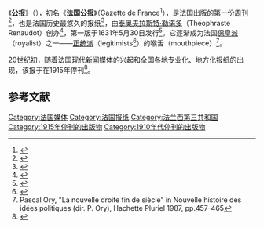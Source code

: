 {{Infobox newspaper
| name               = 公报<br/>La Gazette
| image              = GazettedeFrance.jpg
| image_size         = 150px
| caption            = 1786年12月26日《法国公报》头版
| type               = [[日报|日报]] 
| format             = [[大报|大报]]
| foundation         = {{Start date|1631|5|30}}
| ceased publication = {{End date|1915}}
| circulation        = 
| headquarters       = {{FR}}[[巴黎|巴黎]]
| political          = [[正统主义|正统主义]]（legitimism<ref name="彭金瑞2019">{{cite book|author=彭金瑞|title=实用英汉法律大词典 Practical English-Chinese Dictionary of Law|url=https://books.google.com/books?id=FpzKDwAAQBAJ&pg=PA536|date=2019年11月4日|publisher=商务印书馆(香港)有限公司|isbn=978-962-07-7351-8|pages=536–|access-date=2020年7月3日|archive-date=2020年10月4日|archive-url=https://web.archive.org/web/20201004010246/https://books.google.com/books?id=FpzKDwAAQBAJ&pg=PA536|dead-url=no}}</ref>）<br>[[复古主义|复古主义]]（Reactionary<ref>{{cite book|title=历史月刊|url=https://books.google.com/books?id=TZuGAAAAIAAJ|year=2001|publisher=历史月刊杂志社}}</ref>）
| editor             = 
| founder            = [[泰奥夫拉斯特·勒诺多|泰奥夫拉斯特·勒诺多]]
| language           = [[法语|法语]]
}}

《'''公报'''》（{{lang-fr|La Gazette}}），初名《'''法国公报'''》（Gazette de France<ref name="李谷城2000">{{cite book|author=李谷城|title=香港报业百年沧桑|url=https://books.google.com/books?id=DYV9AAAAIAAJ|year=2000|publisher=明报出版社|isbn=978-962-973-451-0|access-date=2020-07-03|archive-date=2020-10-01|archive-url=https://web.archive.org/web/20201001022039/https://books.google.com/books?id=DYV9AAAAIAAJ|dead-url=no}}</ref>），是[[法国|法国]]出版的第一份[[周刊|周刊]]<ref name="PAPADOPOULOS2018">{{cite book|author=Maria PAPADOPOULOS|title=Spartan Kings and Statesmen in Montaigne's Essais: Sparta, a city-state of philosophers|url=https://books.google.com/books?id=3--EDwAAQBAJ&pg=PA76|date=2018-12-24|publisher=Méduse d'Or S.A.R.L.|isbn=978-2-900409-00-8|pages=76–|access-date=2020-07-03|archive-date=2020-09-23|archive-url=https://web.archive.org/web/20200923013656/https://books.google.com/books?id=3--EDwAAQBAJ&pg=PA76|dead-url=no}}</ref>，也是法国历史最悠久的报纸<ref>{{cite book|title=Marketing Communications|url=https://books.google.com/books?id=-6c9AQAAMAAJ|year=1900|pages=18–|access-date=2020-07-03|archive-date=2020-11-20|archive-url=https://web.archive.org/web/20201120054435/https://books.google.com/books?id=-6c9AQAAMAAJ|dead-url=no}}</ref>，由[[泰奥夫拉斯特·勒诺多|泰奥夫拉斯特·勒诺多]]（Théophraste Renaudot）创办<ref>{{cite web|url=https://timesofindia.indiatimes.com/life-style/books/features/rowling-finally-confirms-how-to-pronounce-hermiones-name/articleshow/65909703.cms|title=JK Rowling finally confirms how to pronounce Hermione's name|date=2018-09-21|publisher=[[Times_of_India|Times of India]]|accessdate=2020-07-03|archive-date=2020-07-03|archive-url=https://web.archive.org/web/20200703144417/https://timesofindia.indiatimes.com/life-style/books/features/rowling-finally-confirms-how-to-pronounce-hermiones-name/articleshow/65909703.cms|dead-url=no}}</ref>，第一版于1631年5月30日发行<ref name="Walravens2008">{{cite book|author=Hartmut Walravens|title=International Newspaper Librarianship for the 21st Century|url=https://books.google.com/books?id=g3-LvEMFlYkC&pg=PA235|date=2008-12-19|publisher=Walter de Gruyter|isbn=978-3-598-44020-5|pages=235–|access-date=2020-07-03|archive-date=2020-08-01|archive-url=https://web.archive.org/web/20200801202054/https://books.google.com/books?id=g3-LvEMFlYkC&pg=PA235|dead-url=no}}</ref>。它逐渐成为法国[[保皇派|保皇派]]（royalist）之一——[[正统派_(法国政党)|正统派]]（legitimists<ref>{{cite book|author1=罗伯特·图姆斯|author2=伊莎贝尔·图姆斯|title=甜蜜的世仇|url=https://books.google.com/books?id=G57qDwAAQBAJ&pg=PT120|date=2019年12月3日|publisher=卫城出版|isbn=978-986-97165-9-8|pages=120–|access-date=2020-07-03|archive-date=2020-10-04|archive-url=https://web.archive.org/web/20201004025411/https://books.google.com/books?id=G57qDwAAQBAJ&pg=PT120|dead-url=no}}</ref>）的喉舌（mouthpiece）<ref name=Ory>Pascal Ory, "La nouvelle droite fin de siècle" in Nouvelle histoire des idées politiques (dir. P. Ory), Hachette Pluriel 1987, pp.457-465</ref>。

20世纪初，随着法国[[现代|现代]][[新闻媒体|新闻媒体]]的兴起和全国各地专业化、地方化报纸的出现，该报于在1915年停刊<ref name="McCabe2008">{{cite book|author=Ina Baghdiantz McCabe|title=Orientalism in Early Modern France: Eurasian Trade, Exoticism and the Ancien Regime|url=https://books.google.com/books?id=WWatAwAAQBAJ&pg=PA368|date=2008-07-15|publisher=Berg|isbn=978-1-84520-374-0|pages=368–|access-date=2020-07-03|archive-date=2020-07-15|archive-url=https://web.archive.org/web/20200715210626/https://books.google.com/books?id=WWatAwAAQBAJ&pg=PA368|dead-url=no}}</ref>。

==参考文献==
{{reflist}}

[[Category:法国媒体|Category:法国媒体]]
[[Category:法国报纸|Category:法国报纸]]
[[Category:法兰西第三共和国|Category:法兰西第三共和国]]
[[Category:1915年停刊的出版物|Category:1915年停刊的出版物]]
[[Category:1910年代停刊的出版物|Category:1910年代停刊的出版物]]